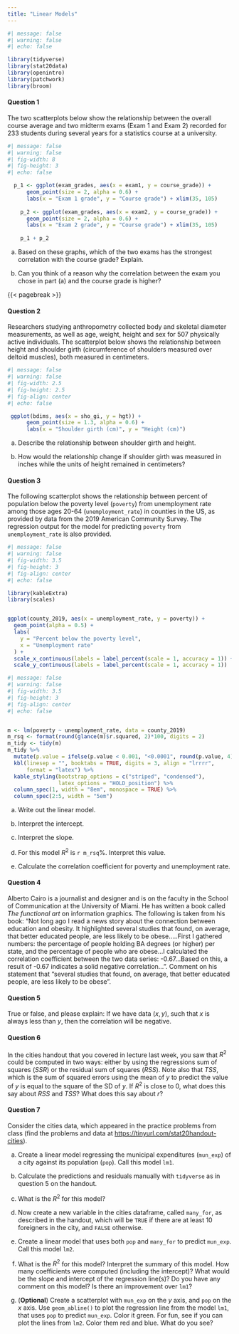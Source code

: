 ```yaml
---
title: "Linear Models"
---
```


```r
#| message: false
#| warning: false
#| echo: false

library(tidyverse)
library(stat20data)
library(openintro)
library(patchwork)
library(broom)
```

#### Question 1

The two scatterplots below show the relationship between the overall course average and two midterm exams (Exam 1 and Exam 2) recorded for 233 students during several years for a statistics course at a university.

```r
#| message: false
#| warning: false
#| fig-width: 8
#| fig-height: 3
#| echo: false

  p_1 <- ggplot(exam_grades, aes(x = exam1, y = course_grade)) +
      geom_point(size = 2, alpha = 0.6) +
      labs(x = "Exam 1 grade", y = "Course grade") + xlim(35, 105)
    
    p_2 <- ggplot(exam_grades, aes(x = exam2, y = course_grade)) +
      geom_point(size = 2, alpha = 0.6) +
      labs(x = "Exam 2 grade", y = "Course grade") + xlim(35, 105)
    
    p_1 + p_2
```

a.  Based on these graphs, which of the two exams has the strongest correlation with the course grade? Explain.

b.  Can you think of a reason why the correlation between the exam you chose in part (a) and the course grade is higher?

{{< pagebreak >}}

#### Question 2

Researchers studying anthropometry collected body and skeletal diameter measurements, as well as age, weight, height and sex for 507 physically active individuals. The scatterplot below shows the relationship between height and shoulder girth (circumference of shoulders measured over deltoid muscles), both measured in centimeters.

```r
#| message: false
#| warning: false
#| fig-width: 2.5
#| fig-height: 2.5 
#| fig-align: center
#| echo: false

 ggplot(bdims, aes(x = sho_gi, y = hgt)) +
      geom_point(size = 1.3, alpha = 0.6) +
      labs(x = "Shoulder girth (cm)", y = "Height (cm)")
```

a.  Describe the relationship between shoulder girth and height.

b.  How would the relationship change if shoulder girth was measured in inches while the units of height remained in centimeters?

#### Question 3

The following scatterplot shows the relationship between percent of population below the poverty level (`poverty`) from unemployment rate among those ages 20-64 (`unemployment_rate`) in counties in the US, as provided by data from the 2019 American Community Survey. The regression output for the model for predicting `poverty` from `unemployment_rate` is also provided.

```r
#| message: false
#| warning: false
#| fig-width: 3.5
#| fig-height: 3
#| fig-align: center
#| echo: false

library(kableExtra)
library(scales)


ggplot(county_2019, aes(x = unemployment_rate, y = poverty)) +
  geom_point(alpha = 0.5) +
  labs(
    y = "Percent below the poverty level",
    x = "Unemployment rate"
  ) +
  scale_x_continuous(labels = label_percent(scale = 1, accuracy = 1)) +
  scale_y_continuous(labels = label_percent(scale = 1, accuracy = 1))
```

```r
#| message: false
#| warning: false
#| fig-width: 3.5
#| fig-height: 3
#| fig-align: center
#| echo: false


m <- lm(poverty ~ unemployment_rate, data = county_2019)
m_rsq <- format(round(glance(m)$r.squared, 2)*100, digits = 2)
m_tidy <- tidy(m)
m_tidy %>%
  mutate(p.value = ifelse(p.value < 0.001, "<0.0001", round(p.value, 4))) %>%
  kbl(linesep = "", booktabs = TRUE, digits = 3, align = "lrrrr",
      format = "latex") %>%
  kable_styling(bootstrap_options = c("striped", "condensed"),
                latex_options = "HOLD_position") %>%
  column_spec(1, width = "8em", monospace = TRUE) %>%
  column_spec(2:5, width = "5em")

```

a.  Write out the linear model.

b.  Interpret the intercept.

c.  Interpret the slope.

d.  For this model $R^2$ is `r m_rsq`%. Interpret this value.

e.  Calculate the correlation coefficient for poverty and unemployment rate.

#### Question 4

Alberto Cairo is a journalist and designer and is on the faculty in the School of Communication at the University of Miami. He has written a book called *The functional art* on information graphics. The following is taken from his book: "Not long ago I read a news story about the connection between education and obesity. It highlighted several studies that found, on average, that better educated people, are less likely to be obese.....First I gathered numbers: the percentage of people holding BA degrees (or higher) per state, and the percentage of people who are obese...I calculated the correlation coefficient between the two data series: -0.67...Based on this, a result of -0.67 indicates a solid negative correlation...". Comment on his statement that "several studies that found, on average, that better educated people, are less likely to be obese".

#### Question 5

True or false, and please explain: If we have data $(x,y)$, such that $x$ is always less than $y$, then the correlation will be negative.

#### Question 6

In the cities handout that you covered in lecture last week, you saw that $R^2$ could be computed in two ways: either by using the regressions sum of squares ($SSR$) or the residual sum of squares ($RSS$). Note also that $TSS$, which is the sum of squared errors using the mean of $y$ to predict the value of $y$ is equal to the square of the SD of $y$. If $R^2$ is close to 0, what does this say about $RSS$ and $TSS$? What does this say about $r$?

#### Question 7

Consider the cities data, which appeared in the practice problems from class (find the problems and data at <https://tinyurl.com/stat20handout-cities>).

a.  Create a linear model regressing the municipal expenditures (`mun_exp`) of a city against its population (`pop`). Call this model `lm1`.

b.  Calculate the predictions and residuals manually with `tidyverse` as in question 5 on the handout.

c.  What is the $R^2$ for this model?

d.  Now create a new variable in the cities dataframe, called `many_for`, as described in the handout, which will be `TRUE` if there are at least 10 foreigners in the city, and `FALSE` otherwise.

e.  Create a linear model that uses both `pop` and `many_for` to predict `mun_exp`. Call this model `lm2`.

f.  What is the $R^2$ for this model? Interpret the summary of this model. How many coefficients were computed (including the intercept)? What would be the slope and intercept of the regression line(s)? Do you have any comment on this model? Is there an improvement over `lm1`?

g.  (**Optional**) Create a scatterplot with `mun_exp` on the $y$ axis, and `pop` on the $x$ axis. Use `geom_abline()` to plot the regression line from the model `lm1`, that uses `pop` to predict `mun_exp`. Color it green. For fun, see if you can plot the lines from `lm2`. Color them red and blue. What do you see?
